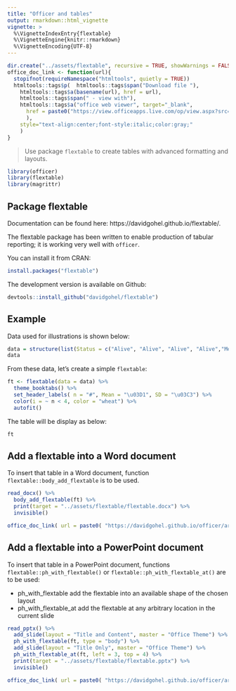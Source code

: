```yaml
---
title: "Officer and tables"
output: rmarkdown::html_vignette
vignette: >
  %\VignetteIndexEntry{flextable}
  %\VignetteEngine{knitr::rmarkdown}
  %\VignetteEncoding{UTF-8}
---
```



```r
dir.create("../assets/flextable", recursive = TRUE, showWarnings = FALSE)
office_doc_link <- function(url){
  stopifnot(requireNamespace("htmltools", quietly = TRUE))
  htmltools::tags$p(  htmltools::tags$span("Download file "),
    htmltools::tags$a(basename(url), href = url), 
    htmltools::tags$span(" - view with"),
    htmltools::tags$a("office web viewer", target="_blank", 
      href = paste0("https://view.officeapps.live.com/op/view.aspx?src=", url)
      ), 
    style="text-align:center;font-style:italic;color:gray;"
    )
}
```

> Use package `flextable` to create tables with advanced formatting and layouts.

```r
library(officer)
library(flextable)
library(magrittr)
```


## Package flextable

Documentation can be found here: https://davidgohel.github.io/flextable/.

The flextable package has been written to enable production of tabular reporting; it is working very well with `officer`. 

You can install it from CRAN:

```r
install.packages("flextable")
```

The development version is available on Github:

```r
devtools::install_github("davidgohel/flextable")
```


## Example

Data used for illustrations is shown below:

```r
data = structure(list(Status = c("Alive", "Alive", "Alive", "Alive","Melanoma", "Melanoma","Melanoma", "Melanoma", "Non-melanoma","Non-melanoma", "Non-melanoma", "Non-melanoma"), Gender = c("Female","Female", "Male", "Male", "Female", "Female", "Male", "Male","Female", "Female", "Male", "Male"), Ulceration = c("Absent","Present", "Absent", "Present", "Absent", "Present", "Absent","Present", "Absent", "Present", "Absent", "Present"), n = c(68L,23L, 24L, 19L, 8L, 20L, 8L, 21L, 3L, 4L, 4L, 3L), Mean = c(1.693,2.972, 1.468, 4.319, 2.139, 4.724, 3.266, 5.143, 1.667, 3.302,2.42, 8.053), SD = c(2.004, 2.593, 1.719, 2.423, 1.184, 4.128,4.681, 2.862, 1.141, 3.713, 2.499, 4.019)), class = "data.frame", .Names = c("Status","Gender", "Ulceration", "n", "Mean", "SD"), row.names = c(NA,-12L))
data
```

From these data, let's create a simple `flextable`:

```r
ft <- flextable(data = data) %>% 
  theme_booktabs() %>% 
  set_header_labels( n = "#", Mean = "\u03D1", SD = "\u03C3") %>% 
  color(i = ~ n < 4, color = "wheat") %>% 
  autofit() 
```

The table will be display as below: 

```r
ft
```

## Add a flextable into a Word document 

To insert that table in a Word document, function `flextable::body_add_flextable` is to be used.

```r
read_docx() %>% 
  body_add_flextable(ft) %>% 
  print(target = "../assets/flextable/flextable.docx") %>% 
  invisible()
```


```r
office_doc_link( url = paste0( "https://davidgohel.github.io/officer/articles/", "assets/flextable/flextable.docx" ) )
```

## Add a flextable into a PowerPoint document 

To insert that table in a PowerPoint document, functions `flextable::ph_with_flextable()` or `flextable::ph_with_flextable_at()` are to be used:

- ph_with_flextable add the flextable into an available shape of the chosen layout
- ph_with_flextable_at add the flextable at any arbitrary location in the current slide

```r
read_pptx() %>% 
  add_slide(layout = "Title and Content", master = "Office Theme") %>% 
  ph_with_flextable(ft, type = "body") %>% 
  add_slide(layout = "Title Only", master = "Office Theme") %>% 
  ph_with_flextable_at(ft, left = 3, top = 4) %>% 
  print(target = "../assets/flextable/flextable.pptx") %>% 
  invisible()
```


```r
office_doc_link( url = paste0( "https://davidgohel.github.io/officer/articles/", "assets/flextable/flextable.pptx" ) )
```



